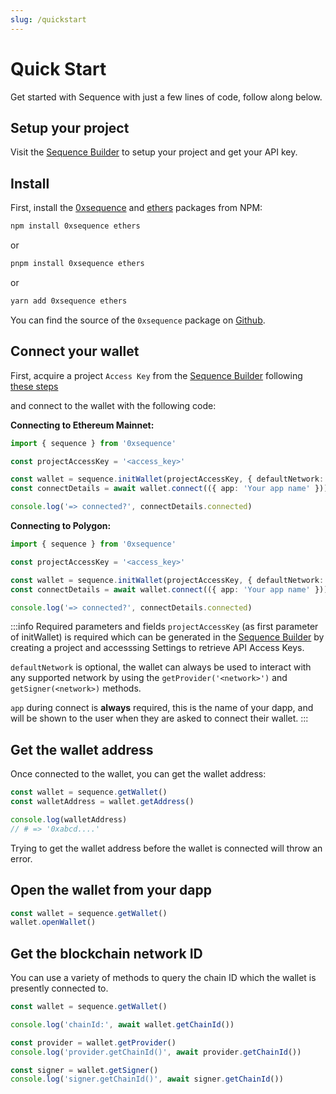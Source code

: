 ```yaml
---
slug: /quickstart
---
```


# Quick Start

Get started with Sequence with just a few lines of code, follow along below.

## Setup your project

Visit the [Sequence Builder](https://sequence.build) to setup your project and get your API key.


## Install

First, install the [0xsequence](https://www.npmjs.com/package/0xsequence) and [ethers](https://www.npmjs.com/package/ethers) packages from NPM:

```sh
npm install 0xsequence ethers
```
or

```sh
pnpm install 0xsequence ethers
```
or

```sh
yarn add 0xsequence ethers
```

You can find the source of the `0xsequence` package on [Github](https://github.com/0xsequence/sequence.js).

## Connect your wallet

First, acquire a project `Access Key` from the [Sequence Builder](https://sequence.build/) following [these steps](/getting-started/get-access-key-in-builder) 

and connect to the wallet with the following code:

**Connecting to Ethereum Mainnet:**

```ts
import { sequence } from '0xsequence'

const projectAccessKey = '<access_key>'

const wallet = sequence.initWallet(projectAccessKey, { defaultNetwork: 'mainnet' })
const connectDetails = await wallet.connect(({ app: 'Your app name' }))

console.log('=> connected?', connectDetails.connected)
```

**Connecting to Polygon:**
```ts
import { sequence } from '0xsequence'

const projectAccessKey = '<access_key>'

const wallet = sequence.initWallet(projectAccessKey, { defaultNetwork: 'polygon' })
const connectDetails = await wallet.connect(({ app: 'Your app name' }))

console.log('=> connected?', connectDetails.connected)
```

:::info Required parameters and fields
`projectAccessKey` (as first parameter of initWallet) is required which can be generated in the [Sequence Builder](https://sequence.build) by creating a project and accesssing Settings to retrieve API Access Keys.

`defaultNetwork` is optional, the wallet can always be used to interact with any supported network by using the `getProvider('<network>')` and `getSigner(<network>)` methods.

`app` during connect is **always** required, this is the name of your dapp, and will be shown to the user when they are asked to connect their wallet.
:::

## Get the wallet address

Once connected to the wallet, you can get the wallet address:

```ts
const wallet = sequence.getWallet()
const walletAddress = wallet.getAddress()

console.log(walletAddress)
// # => '0xabcd....'
```

Trying to get the wallet address before the wallet is connected will throw an error.

## Open the wallet from your dapp

```ts
const wallet = sequence.getWallet()
wallet.openWallet()
```

## Get the blockchain network ID

You can use a variety of methods to query the chain ID which the wallet is presently
connected to.

```ts
const wallet = sequence.getWallet()

console.log('chainId:', await wallet.getChainId())

const provider = wallet.getProvider()
console.log('provider.getChainId()', await provider.getChainId())

const signer = wallet.getSigner()
console.log('signer.getChainId()', await signer.getChainId())
```
